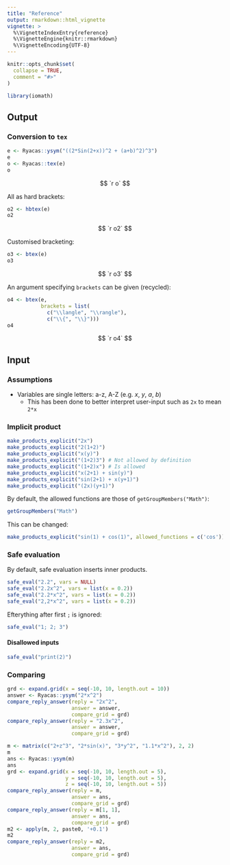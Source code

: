```yaml
---
title: "Reference"
output: rmarkdown::html_vignette
vignette: >
  %\VignetteIndexEntry{reference}
  %\VignetteEngine{knitr::rmarkdown}
  %\VignetteEncoding{UTF-8}
---
```


```r
knitr::opts_chunk$set(
  collapse = TRUE,
  comment = "#>"
)
```

```r
library(iomath)
```

## Output

### Conversion to `tex`

```r
e <- Ryacas::ysym("((2*Sin(2+x))^2 + (a+b)^2)^3")
e
o <- Ryacas::tex(e)
o
```

$$
`r o`
$$

All as hard brackets:

```r
o2 <- hbtex(e)
o2
```

$$
`r o2`
$$

Customised bracketing:

```r
o3 <- btex(e)
o3
```

$$
`r o3`
$$

An argument specifying `brackets` can be given (recycled):

```r
o4 <- btex(e, 
           brackets = list(
             c("\\langle", "\\rangle"),
             c("\\{", "\\}")))
o4
```

$$
`r o4`
$$


## Input

### Assumptions

* Variables are single letters: a-z, A-Z (e.g. $x$, $y$, $a$, $b$)
  + This has been done to better interpret user-input such as `2x` to mean `2*x`

### Implicit product

```r
make_products_explicit("2x")
make_products_explicit("2(1+2)")
make_products_explicit("x(y)")
make_products_explicit("(1+2)3") # Not allowed by definition
make_products_explicit("(1+2)x") # Is allowed
make_products_explicit("x(2+1) + sin(y)")
make_products_explicit("sin(2+1) + x(y+1)")
make_products_explicit("(2x)(y+1)")
```

By default, the allowed functions are those of `getGroupMembers("Math")`:

```r
getGroupMembers("Math")
```

This can be changed:

```r
make_products_explicit("sin(1) + cos(1)", allowed_functions = c('cos'))
```


### Safe evaluation

By default, safe evaluation inserts inner products.

```r
safe_eval("2.2", vars = NULL)
safe_eval("2.2x^2", vars = list(x = 0.2))
safe_eval("2.2*x^2", vars = list(x = 0.2))
safe_eval("2,2*x^2", vars = list(x = 0.2))
```

Efterything after first `;` is ignored:

```r
safe_eval("1; 2; 3")
```

#### Disallowed inputs

```r
safe_eval("print(2)")
```

### Comparing

```r
grd <- expand.grid(x = seq(-10, 10, length.out = 10))
answer <- Ryacas::ysym("2*x^2")
compare_reply_answer(reply = "2x^2", 
                     answer = answer, 
                     compare_grid = grd)
compare_reply_answer(reply = "2.3x^2", 
                     answer = answer, 
                     compare_grid = grd)
```

```r
m <- matrix(c("2+z^3", "2*sin(x)", "3*y^2", "1.1*x^2"), 2, 2)
m
ans <- Ryacas::ysym(m)
ans
grd <- expand.grid(x = seq(-10, 10, length.out = 5),
                   y = seq(-10, 10, length.out = 5),
                   z = seq(-10, 10, length.out = 5))
compare_reply_answer(reply = m, 
                     answer = ans, 
                     compare_grid = grd)
compare_reply_answer(reply = m[1, 1], 
                     answer = ans, 
                     compare_grid = grd)
m2 <- apply(m, 2, paste0, '+0.1')
m2
compare_reply_answer(reply = m2, 
                     answer = ans, 
                     compare_grid = grd)
```



